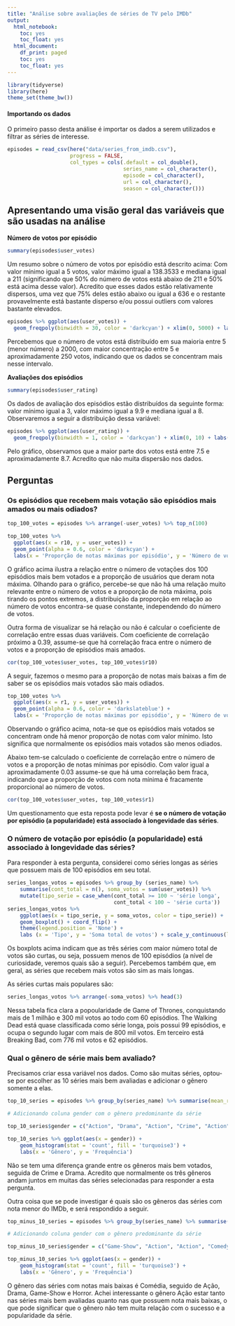 ```yaml
---
title: "Análise sobre avaliações de séries de TV pelo IMDb"
output:
  html_notebook:
    toc: yes
    toc_float: yes
  html_document:
    df_print: paged
    toc: yes
    toc_float: yes
---
```


```r
library(tidyverse)
library(here)
theme_set(theme_bw())
```

#### Importando os dados

O primeiro passo desta análise é importar os dados a serem utilizados e filtrar as séries de interesse.

```r
episodes = read_csv(here("data/series_from_imdb.csv"), 
                    progress = FALSE,
                    col_types = cols(.default = col_double(), 
                                     series_name = col_character(), 
                                     episode = col_character(), 
                                     url = col_character(),
                                     season = col_character()))
```

## Apresentando uma visão geral das variáveis que são usadas na análise

**Número de votos por episódio**

```r
summary(episodes$user_votes)
```

  Um resumo sobre o número de votos por episódio está descrito acima: Com valor mínimo igual a 5 votos, valor máximo igual a 138.3533 e mediana igual a 211 (significando que 50% do número de votos está abaixo de 211 e 50% está acima desse valor). Acredito que esses dados estão relativamente dispersos, uma vez que 75% deles estão abaixo ou igual a 636 e o restante provavelmente está bastante disperso e/ou possui outliers com valores bastante elevados. 
    
```r
episodes %>% ggplot(aes(user_votes)) +
  geom_freqpoly(binwidth = 30, color = 'darkcyan') + xlim(0, 5000) + labs(x = 'Número de votos', y = 'Frequência')
```
    
  Percebemos que o número de votos está distribuído em sua maioria entre 5 (menor número) a 2000, com maior concentração entre 5 e aproximadamente 250 votos, indicando que os dados se concentram mais nesse intervalo.
  
**Avaliações dos episódios**
  
```r
summary(episodes$user_rating)
```
  
  Os dados de avaliação dos episódios estão distribuídos da seguinte forma: valor mínimo igual a 3, valor máximo igual a 9.9 e mediana igual a 8. Observaremos a seguir a distribuição dessa variável:
  
```r
episodes %>% ggplot(aes(user_rating)) +
  geom_freqpoly(binwidth = 1, color = 'darkcyan') + xlim(0, 10) + labs(x = 'Nota', y = 'Frequência')
```
  
  Pelo gráfico, observamos que a maior parte dos votos está entre 7.5 e aproximadamente 8.7. Acredito que não muita dispersão nos dados.
  
## Perguntas

###  Os episódios que recebem mais votação são episódios mais amados ou mais odiados?

```r
top_100_votes = episodes %>% arrange(-user_votes) %>% top_n(100)

top_100_votes %>%
  ggplot(aes(x = r10, y = user_votes)) +
  geom_point(alpha = 0.6, color = 'darkcyan') +
  labs(x = 'Proporção de notas máximas por episódio', y = 'Número de votações por episódio')
```
  
  O gráfico acima ilustra a relação entre o número de votações dos 100 episódios mais bem votados e a proporção de usuários que deram nota máxima. Olhando para o gráfico, percebe-se que não há uma relação muito relevante entre o número de votos e a proporção de nota máxima, pois tirando os pontos extremos, a distribuição da proporção em relação ao número de votos encontra-se quase constante, independendo do número de votos. 
  
  Outra forma de visualizar se há relação ou não é calcular o coeficiente de correlação entre essas duas variáveis. Com coeficiente de correlação próximo a 0.39, assume-se que há correlação fraca entre o número de votos e a proporção de episódios mais amados.
  
```r
cor(top_100_votes$user_votes, top_100_votes$r10)
```

  A seguir, fazemos o mesmo para a proporção de notas mais baixas a fim de saber se os episódios mais votados são mais odiados.
  
```r
top_100_votes %>% 
  ggplot(aes(x = r1, y = user_votes)) +
  geom_point(alpha = 0.6, color = 'darkslateblue') +
  labs(x = 'Proporção de notas máximas por episódio', y = 'Número de votações por episódio')
```
  
  Observando o gráfico acima, nota-se que os episódios mais votados se concentram onde há menor proporção de notas com valor mínimo. Isto significa que normalmente os episódios mais votados são menos odiados. 
  
  Abaixo tem-se calculado o coeficiente de correlação entre o número de votos e a proporção de notas mínimas por episódio. Com valor igual a aproximadamente 0.03 assume-se que há uma correlação bem fraca, indicando que a proporção de votos com nota mínima é fracamente proporcional ao número de votos.  
  
```r
cor(top_100_votes$user_votes, top_100_votes$r1)
```

  Um questionamento que esta reposta pode levar é **se o número de votação por episódio (a popularidade) está associado à longevidade das séries**.
  
### O número de votação por episódio (a popularidade) está associado à longevidade das séries?

  Para responder à esta pergunta, considerei como séries longas as séries que possuem mais de 100 episódios em seu total. 

```r
series_longas_votos = episodes %>% group_by (series_name) %>% 
    summarise(cont_total = n(), soma_votos = sum(user_votes)) %>%
    mutate(tipo_serie = case_when(cont_total >= 100 ~ 'série longa',
                                  cont_total < 100 ~ 'série curta')) 
series_longas_votos %>% 
    ggplot(aes(x = tipo_serie, y = soma_votos, color = tipo_serie)) +
    geom_boxplot() + coord_flip() +
    theme(legend.position = 'None') + 
    labs (x = 'Tipo', y = 'Soma total de votos') + scale_y_continuous(labels = scales::comma)
```
  
  Os boxplots acima indicam que as três séries com maior número total de votos são curtas, ou seja, possuem menos de 100 episódios (a nível de curiosidade, veremos quais são a seguir). Percebemos também que, em geral, as séries que recebem mais votos são sim as mais longas.
  
  As séries curtas mais populares são:
  
```r
series_longas_votos %>% arrange(-soma_votos) %>% head(3)
```
  
  Nessa tabela fica clara a popoularidade de Game of Thrones, conquistando mais de 1 milhão e 300 mil votos ao todo com 60 episódios. The Walking Dead está quase classificada como série longa, pois possui 99 episódios, e ocupa o segundo lugar com mais de 800 mil votos. Em terceiro está Breaking Bad, com 776 mil votos e 62 episódios.
  
### Qual o gênero de série mais bem avaliado?

  Precisamos criar essa variável nos dados. Como são muitas séries, optou-se por escolher as 10 séries mais bem avaliadas e adicionar o gênero somente a elas.
  
```r
top_10_series = episodes %>% group_by(series_name) %>% summarise(mean_rating = mean(user_rating)) %>% arrange(-mean_rating) %>% head(10)

# Adicionando coluna gender com o gênero predominante da série

top_10_series$gender = c("Action", "Drama", "Action", "Crime", "Action", "Action", "Drama", "Crime", "Drama", "Crime")

top_10_series %>% ggplot(aes(x = gender)) +
    geom_histogram(stat = 'count', fill = 'turquoise3') + 
    labs(x = 'Gênero', y = 'Frequência')
```

  Não se tem uma diferença grande entre os gêneros mais bem votados, seguida de Crime e Drama. Acredito que normalmente os três gêneros andam juntos em muitas das séries selecionadas para responder a esta pergunta.
  
  Outra coisa que se pode investigar é quais são os gêneros das séries com nota menor do IMDb, e será respondido a seguir.

```r
top_minus_10_series = episodes %>% group_by(series_name) %>% summarise(mean_rating = mean(user_rating)) %>% arrange(mean_rating) %>% head(10)

# Adicionando coluna gender com o gênero predominante da série

top_minus_10_series$gender = c("Game-Show", "Action", "Action", "Comedy", "Drama", "Comedy", "Comedy", "Comedy", "Action", "Horror")

top_minus_10_series %>% ggplot(aes(x = gender)) +
    geom_histogram(stat = 'count', fill = 'turquoise3') + 
    labs(x = 'Gênero', y = 'Frequência')
```

  O gênero das séries com notas mais baixas é Comédia, seguido de Ação, Drama, Game-Show e Horror. Achei interessante o gênero Ação estar tanto nas séries mais bem avaliadas quanto nas que possuem nota mais baixas, o que pode significar que o gênero não tem muita relação com o sucesso e a popularidade da série.